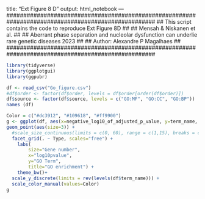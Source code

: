   title: "Ext Figure 8 D"
output: html_notebook
---
####################################################################################################
## This script contains the code to reproduce Ext Figure 8D                                       ##
## Mensah & Niskanen et al.                                                                       ##
## Aberrant phase separation and nucleolar dysfunction can underlie rare genetic diseases 2023    ##
## Author: Alexandre P Magalhaes                                                                  ##
####################################################################################################

```r

library(tidyverse)
library(ggplotgui)
library(ggpubr)

```
```r
df <- read_csv("Go_figure.csv")
#df$order <- factor(df$order, levels = df$order[order(df$order)])
df$source <- factor(df$source, levels = c("GO:MF", "GO:CC", "GO:BP"))
names (df)
```


```r
Color = c("#dc3912", "#109618", "#ff9900")
g <- ggplot(df, aes(x=negative_log10_of_adjusted_p_value, y=term_name, color=source)) + 
geom_point(aes(size=3)) +
  #scale_size_continuous(limits = c(0, 60), range = c(1,15), breaks = c(0,10,20,30,40,50,60))+
  facet_grid(. ~ Type, scales="free") +
	labs(
		size="Gene number",
		x="log10pvalue",
		y="GO Term",
		title="GO enrichment") +
	theme_bw()+
  scale_y_discrete(limits = rev(levels(df$term_name))) +
  scale_color_manual(values=Color)
g

```

